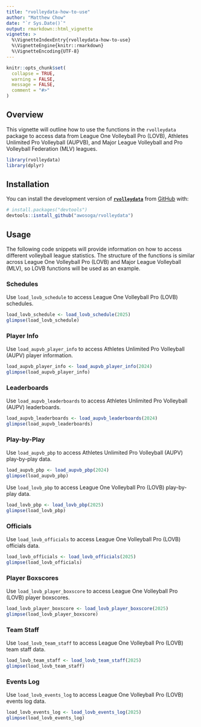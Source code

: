 ```yaml
---
title: "rvolleydata-how-to-use"
author: "Matthew Chow"
date: "`r Sys.Date()`"
output: rmarkdown::html_vignette
vignette: >
  %\VignetteIndexEntry{rvolleydata-how-to-use}
  %\VignetteEngine{knitr::rmarkdown}
  %\VignetteEncoding{UTF-8}
---
```


```r
knitr::opts_chunk$set(
  collapse = TRUE,
  warning = FALSE,
  message = FALSE,
  comment = "#>"
)
```

## Overview

This vignette will outline how to use the functions in the `rvolleydata` package to access data from League One Volleyball Pro (LOVB), Athletes Unlimited Pro Volleyball (AUPVB), and Major League Volleyball and Pro Volleyball Federation (MLV) leagues.

```r
library(rvolleydata)
library(dplyr)
```

## Installation

You can install the development version of [**`rvolleydata`**](https://github.com/awosoga/rvolleydata) from [GitHub](https://github.com/awosoga/rvolleydata) with:

```r
# install.packages("devtools")
devtools::isntall_github("awosoga/rvolleydata")
```

## Usage

The following code snippets will provide information on how to access different volleyball league statistics. The structure of the functions is similar across League One Volleyball Pro (LOVB) and Major League Volleyball (MLV), so LOVB functions will be used as an example.

### Schedules

Use `load_lovb_schedule` to access League One Volleyball Pro (LOVB) schedules.

```r
load_lovb_schedule <- load_lovb_schedule(2025)
glimpse(load_lovb_schedule)
```

### Player Info

Use `load_aupvb_player_info` to access Athletes Unlimited Pro Volleyball (AUPV) player information.

```r
load_aupvb_player_info <- load_aupvb_player_info(2024)
glimpse(load_aupvb_player_info)
```

### Leaderboards

Use `load_aupvb_leaderboards` to access Athletes Unlimited Pro Volleyball (AUPV) leaderboards.

```r
load_aupvb_leaderboards <- load_aupvb_leaderboards(2024)
glimpse(load_aupvb_leaderboards)
```

### Play-by-Play

Use `load_aupvb_pbp` to access Athletes Unlimited Pro Volleyball (AUPV) play-by-play data.

```r
load_aupvb_pbp <- load_aupvb_pbp(2024)
glimpse(load_aupvb_pbp)
```

Use `load_lovb_pbp` to access League One Volleyball Pro (LOVB) play-by-play data.

```r
load_lovb_pbp <- load_lovb_pbp(2025)
glimpse(load_lovb_pbp)
```

### Officials

Use `load_lovb_officials` to access League One Volleyball Pro (LOVB) officials data.

```r
load_lovb_officials <- load_lovb_officials(2025)
glimpse(load_lovb_officials)
```

### Player Boxscores

Use `load_lovb_player_boxscore` to access League One Volleyball Pro (LOVB) player boxscores.

```r
load_lovb_player_boxscore <- load_lovb_player_boxscore(2025)
glimpse(load_lovb_player_boxscore)
```

### Team Staff

Use `load_lovb_team_staff` to access League One Volleyball Pro (LOVB) team staff data.

```r
load_lovb_team_staff <- load_lovb_team_staff(2025)
glimpse(load_lovb_team_staff)
```

### Events Log

Use `load_lovb_events_log` to access League One Volleyball Pro (LOVB) events log data.

```r
load_lovb_events_log <- load_lovb_events_log(2025)
glimpse(load_lovb_events_log)
```
